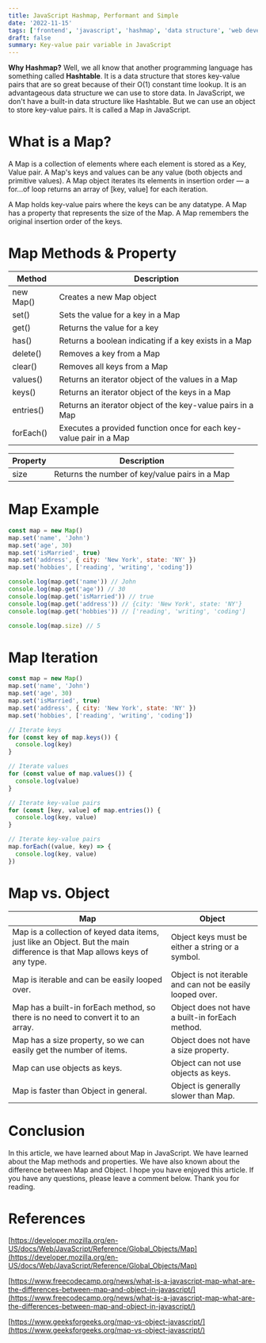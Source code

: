 ```yaml
---
title: JavaScript Hashmap, Performant and Simple
date: '2022-11-15'
tags: ['frontend', 'javascript', 'hashmap', 'data structure', 'web development']
draft: false
summary: Key-value pair variable in JavaScript
---
```


**Why Hashmap?** Well, we all know that another programming language has something called **Hashtable**. It is a data structure that stores key-value pairs that are so great because of their O(1) constant time lookup. It is an advantageous data structure we can use to store data. In JavaScript, we don't have a built-in data structure like Hashtable. But we can use an object to store key-value pairs. It is called a Map in JavaScript.

# What is a Map?

A Map is a collection of elements where each element is stored as a Key, Value pair. A Map's keys and values can be any value (both objects and primitive values). A Map object iterates its elements in insertion order — a for...of loop returns an array of [key, value] for each iteration.

A Map holds key-value pairs where the keys can be any datatype. A Map has a property that represents the size of the Map. A Map remembers the original insertion order of the keys.

# Map Methods & Property

| Method    | Description                                                        |
| --------- | ------------------------------------------------------------------ |
| new Map() | Creates a new Map object                                           |
| set()     | Sets the value for a key in a Map                                  |
| get()     | Returns the value for a key                                        |
| has()     | Returns a boolean indicating if a key exists in a Map              |
| delete()  | Removes a key from a Map                                           |
| clear()   | Removes all keys from a Map                                        |
| values()  | Returns an iterator object of the values in a Map                  |
| keys()    | Returns an iterator object of the keys in a Map                    |
| entries() | Returns an iterator object of the key-value pairs in a Map         |
| forEach() | Executes a provided function once for each key-value pair in a Map |

| Property | Description                                    |
| -------- | ---------------------------------------------- |
| size     | Returns the number of key/value pairs in a Map |

# Map Example

```javascript
const map = new Map()
map.set('name', 'John')
map.set('age', 30)
map.set('isMarried', true)
map.set('address', { city: 'New York', state: 'NY' })
map.set('hobbies', ['reading', 'writing', 'coding'])

console.log(map.get('name')) // John
console.log(map.get('age')) // 30
console.log(map.get('isMarried')) // true
console.log(map.get('address')) // {city: 'New York', state: 'NY'}
console.log(map.get('hobbies')) // ['reading', 'writing', 'coding']

console.log(map.size) // 5
```

# Map Iteration

```javascript
const map = new Map()
map.set('name', 'John')
map.set('age', 30)
map.set('isMarried', true)
map.set('address', { city: 'New York', state: 'NY' })
map.set('hobbies', ['reading', 'writing', 'coding'])

// Iterate keys
for (const key of map.keys()) {
  console.log(key)
}

// Iterate values
for (const value of map.values()) {
  console.log(value)
}

// Iterate key-value pairs
for (const [key, value] of map.entries()) {
  console.log(key, value)
}

// Iterate key-value pairs
map.forEach((value, key) => {
  console.log(key, value)
})
```

# Map vs. Object

| Map                                                                                                                        | Object                                                    |
| -------------------------------------------------------------------------------------------------------------------------- | --------------------------------------------------------- |
| Map is a collection of keyed data items, just like an Object. But the main difference is that Map allows keys of any type. | Object keys must be either a string or a symbol.          |
| Map is iterable and can be easily looped over.                                                                             | Object is not iterable and can not be easily looped over. |
| Map has a built-in forEach method, so there is no need to convert it to an array.                                          | Object does not have a built-in forEach method.           |
| Map has a size property, so we can easily get the number of items.                                                         | Object does not have a size property.                     |
| Map can use objects as keys.                                                                                               | Object can not use objects as keys.                       |
| Map is faster than Object in general.                                                                                      | Object is generally slower than Map.                      |

# Conclusion

In this article, we have learned about Map in JavaScript. We have learned about the Map methods and properties. We have also known about the difference between Map and Object. I hope you have enjoyed this article. If you have any questions, please leave a comment below. Thank you for reading.

# References

[https://developer.mozilla.org/en-US/docs/Web/JavaScript/Reference/Global_Objects/Map](https://developer.mozilla.org/en-US/docs/Web/JavaScript/Reference/Global_Objects/Map)

[https://www.freecodecamp.org/news/what-is-a-javascript-map-what-are-the-differences-between-map-and-object-in-javascript/](https://www.freecodecamp.org/news/what-is-a-javascript-map-what-are-the-differences-between-map-and-object-in-javascript/)

[https://www.geeksforgeeks.org/map-vs-object-javascript/](https://www.geeksforgeeks.org/map-vs-object-javascript/)
